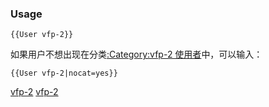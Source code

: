 {{Userbox-level
| level = 2a
| id = [[Visual FoxPro|vfp]]
| info = 这个用户能'''[[:Category:vfp-2 使用者|一般地]]'''使用'''[[:Category:Vfp 使用者|vfp]]'''。
| usercategory = vfp-2 使用者
| nocat = {{{nocat|}}}
}}<noinclude>[[Category:程式用戶框模板|vfp-2]]

{{brClear}}
=== Usage ===

<tt><nowiki>{{User vfp-2}}</nowiki></tt>

如果用户不想出现在分类[[:Category:vfp-2 使用者]]中，可以输入：

<tt><nowiki>{{User vfp-2|nocat=yes}}</nowiki></tt>

[[Category:程式用戶框模板|vfp-2]]
</noinclude>